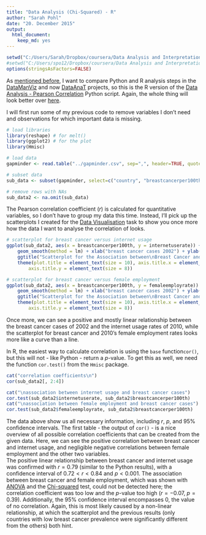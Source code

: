 ```yaml
---
title: "Data Analysis (Chi-Squared) - R"
author: "Sarah Pohl"
date: "20. December 2015"
output: 
  html_document: 
    keep_md: yes
---
```


```r
setwd("C:/Users/Sarah/Dropbox/coursera/Data Analysis and Interpretation/DataAnaT")
#setwd("C:/Users/spo12/Dropbox/coursera/Data Analysis and Interpretation/DataAnaT")
options(stringsAsFactors=FALSE)
```

As [mentioned before](http://lilithelina.tumblr.com/post/128638794919/choice-of-language), I want to compare Python and R analysis steps in the [DataManViz](http://lilithelina.tumblr.com/tagged/DataManViz) and now [DataAnaT](http://lilithelina.tumblr.com/tagged/DataAnaT) projects, so this is the R version of the [Data Analysis - Pearson Correlation](http://lilithelina.tumblr.com/post/135265946959/data-analysis-pearson-correlation-python) Python script. Again, the whole thing will look better over [here](http://htmlpreview.github.io/?https://github.com/LilithElina/Data-Analysis-and-Interpretation/blob/master/DataAnaT/Week_Three_Pearson.html).

I will first run some of my previous code to remove variables I don't need and observations for which important data is missing.

```r
# load libraries
library(reshape) # for melt()
library(ggplot2) # for the plot
library(Hmisc)

# load data
gapminder <- read.table("../gapminder.csv", sep=",", header=TRUE, quote="\"")

# subset data
sub_data <- subset(gapminder, select=c("country", "breastcancerper100th", "femaleemployrate", "internetuserate"))

# remove rows with NAs
sub_data2 <- na.omit(sub_data)
```

The Pearson correlation coefficient ($r$) is calculated for quantitative variables, so I don't have to group my data this time. Instead, I'll pick up the scatterplots I created for the [Data Visualisation](http://lilithelina.tumblr.com/post/132342885914/data-visualisation-r) task to show you once more how the data I want to analyse the correlation of looks.

```r
# scatterplot for breast cancer versus internet usage
ggplot(sub_data2, aes(x = breastcancerper100th, y = internetuserate)) + geom_point(colour="blue") + 
    geom_smooth(method = lm) + xlab("breast cancer cases 2002") + ylab("internet use rate 2010") + 
    ggtitle("Scatterplot for the Association between\nBreast Cancer and Internet Usage") + 
    theme(plot.title = element_text(size = 10), axis.title.x = element_text(size = 8), 
        axis.title.y = element_text(size = 8))

# scatterplot for breast cancer versus female employment
ggplot(sub_data2, aes(x = breastcancerper100th, y = femaleemployrate)) + geom_point(colour="blue") + 
    geom_smooth(method = lm) + xlab("breast cancer cases 2002") + ylab("female employ rate 2007") + 
    ggtitle("Scatterplot for the Association between\nBreast Cancer and Female Employment") + 
    theme(plot.title = element_text(size = 10), axis.title.x = element_text(size = 8), 
        axis.title.y = element_text(size = 8))
```

Once more, we can see a positive and mostly linear relationship between the breast cancer cases of 2002 and the internet usage rates of 2010, while the scatterplot for breast cancer and 2010's female employment rates looks more like a curve than a line.

In R, the easiest way to calculate correlation is using the `base` function`cor()`, but this will not - like Python - return a *p*-value. To get this as well, we need the function `cor.test()` from the `Hmisc` package.

```r
cat("correlation coefficients\n")
cor(sub_data2[, 2:4])

cat("\nassociation between internet usage and breast cancer cases")
cor.test(sub_data2$internetuserate, sub_data2$breastcancerper100th)
cat("\nassociation between female employment and breast cancer cases")
cor.test(sub_data2$femaleemployrate, sub_data2$breastcancerper100th)
```

The data above show us all necessary information, including $r$, $p$, and 95% confidence intervals. The first table - the output of `cor()` - is a nice overview of all possible correlation coefficients that can be created from the given data. Here, we can see the positive correlation between breast cancer and internet usage, and negligible negative correlations between female employment and the other two variables.  
The positive linear relationship between breast cancer and internet usage was confirmed with $r=0.79$ (similar to the Python results), with a confidence interval of $0.72 < r < 0.84$ and $p < 0.001$. The association between breast cancer and female employment, which was shown with [ANOVA](http://lilithelina.tumblr.com/post/132994745429/data-analysis-anova-r) and the [Chi-squared](http://lilithelina.tumblr.com/post/134387869079/data-analysis-chi-square-r) test, could not be detected here; the correlation coefficient was too low and the *p*-value too high ($r=-0.07$, $p=0.39$). Additionally, the 95% confidence interval encompasses $0$, the value of no correlation. Again, this is most likely caused by a non-linear relationship, at which the scatterplot and the previous results (only countries with low breast cancer prevalence were significantly different from the others) both hint.